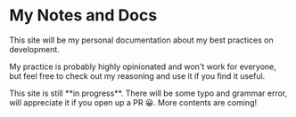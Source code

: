 # My Notes and Docs

This site will be my personal documentation about my best practices on development.

My practice is probably highly opinionated and won't work for everyone, but feel free to check out my reasoning and use it if you find it useful.


<Callout emoji="💡">
  This site is still **in progress**. There will be some typo and grammar error,
  will appreciate it if you open up a PR 😀. More contents are coming!
</Callout>
